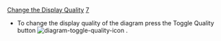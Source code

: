 [[Property:title|Change the Display Quality]]
[[Property:weight|7]]
* To change the display quality of the diagram press the Toggle Quality button  [[Image:diagram-toggle-quality-icon]]  .

{{tip| '''Tip''': Lower quality display is faster for drawing so is recommended for very large diagrams. }}




